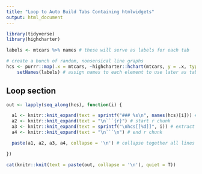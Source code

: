 ```yaml
---
title: "Loop to Auto Build Tabs Containing htmlwidgets"
output: html_document
---
```


```r
library(tidyverse)
library(highcharter)

labels <- mtcars %>% names # these will serve as labels for each tab

# create a bunch of random, nonsensical line graphs
hcs <- purrr::map(.x = mtcars, ~highcharter::hchart(mtcars, y = .x, type = 'line')) %>%
    setNames(labels) # assign names to each element to use later as tab titles
```


## Loop section {.tabset}

<!-- loop to build each tabs (in flexdashboard syntax) -->
<!-- each element of the list object `out` is a single tab written in rmarkdown -->
<!-- you can see this running the next chunk and typing `cat(out[[1]])` -->

```r

out <- lapply(seq_along(hcs), function(i) {

  a1 <- knitr::knit_expand(text = sprintf("### %s\n", names(hcs)[i])) # tab header, auto extracts names of `hcs`
  a2 <- knitr::knit_expand(text = "\n```{r}") # start r chunk
  a3 <- knitr::knit_expand(text = sprintf("\nhcs[[%d]]", i)) # extract graphs by "writing" out `hcs[[1]]`, `hcs[[2]]` etc. to be rendered later
  a4 <- knitr::knit_expand(text = "\n```\n") # end r chunk

  paste(a1, a2, a3, a4, collapse = '\n') # collapse together all lines with newline separator

})

```

<!-- As I mentioned in the SO post, I don't quite understand why it has to be -->
<!-- 'r paste(knitr::knit(...)' vs just 'r knitr::knit(...)' but hey, it works -->

```r
cat(knitr::knit(text = paste(out, collapse = '\n'), quiet = T))
```


<!-- `r paste(knitr::knit(text = paste(out, collapse = '\n')))` -->


